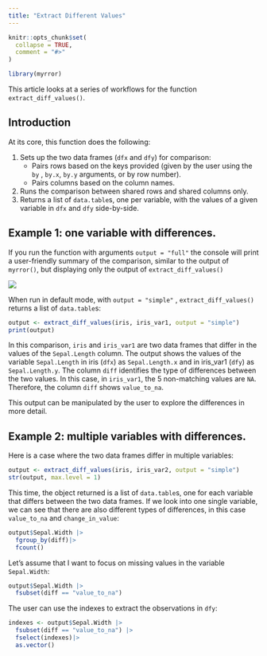 ```yaml
---
title: "Extract Different Values"
---
```


```r
knitr::opts_chunk$set(
  collapse = TRUE,
  comment = "#>"
)
```

```r
library(myrror)
```

This article looks at a series of workflows for the function `extract_diff_values()`. 

## Introduction
At its core, this function does the following:

1.  Sets up the two data frames (`dfx` and `dfy`) for comparison:
    -   Pairs rows based on the keys provided (given by the user using the `by` , `by.x`, `by.y` arguments, or by row number).
    -   Pairs columns based on the column names.
2.  Runs the comparison between shared rows and shared columns only.
3.  Returns a list of `data.table`s, one per variable, with the values of a given variable in `dfx` and `dfy` side-by-side.

## Example 1: one variable with differences.

If you run the function with arguments `output = "full"` the console will print a user-friendly summary of the comparison, similar to the output of `myrror()`, but displaying only the output of `extract_diff_values()`

![](images/extract_diff_values_basic.gif)

When run in default mode, with `output = "simple"` , `extract_diff_values()` returns a list of `data.table`s:

```r
output <- extract_diff_values(iris, iris_var1, output = "simple")
print(output)
```

In this comparison, `iris` and `iris_var1` are two data frames that differ in the values of the `Sepal.Length` column. The output shows the values of the variable `Sepal.Length` in iris (`dfx`) as `Sepal.Length.x` and in iris_var1 (`dfy`) as `Sepal.Length.y`. The column `diff` identifies the type of differences between the two values. In this case, in `iris_var1`, the 5 non-matching values are `NA`. Therefore, the column `diff` shows `value_to_na`.

This output can be manipulated by the user to explore the differences in more detail. 

## Example 2: multiple variables with differences.

Here is a case where the two data frames differ in multiple variables: 

```r
output <- extract_diff_values(iris, iris_var2, output = "simple")
str(output, max.level = 1)
```
This time, the object returned is a list of `data.table`s, one for each variable that differs between the two data frames. If we look into one single variable, we can see that there are also different types of differences, in this case `value_to_na` and `change_in_value`:

```r
output$Sepal.Width |>
  fgroup_by(diff)|>
  fcount()
```
Let's assume that I want to focus on missing values in the variable `Sepal.Width`:
```r
output$Sepal.Width |>
  fsubset(diff == "value_to_na")
```
The user can use the indexes to extract the observations in `dfy`:

```r
indexes <- output$Sepal.Width |>
  fsubset(diff == "value_to_na") |>
  fselect(indexes)|>
  as.vector()

```

